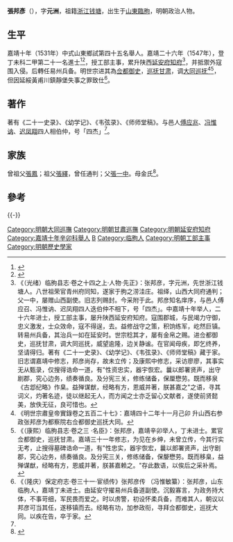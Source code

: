 {{明清人物信息框
| 姓名 = 張邦彥
| 原名 =
| 圖片名稱= 
| 圖片大小 =
| 圖片說明 = 
| 最高職務 = 巡撫大同都察院右僉都御史
| 國家 = 大明 
| 爵位 =
| 籍貫 = 山東青州府臨朐縣
| 族裔 = 
| 字號 = 字元洲
| 諡號 =
| 出生日期 = 生年不詳
| 出生地點 = 
| 逝世日期 = 卒年不詳
| 逝世地點 =
| 墓葬 =
| 配偶 = 
| 親屬 = 
| 出身 =
* 嘉靖二十六年丁未科進士
| 經歷 =
| 著作 =  
}}
'''張邦彥'''（{{bd|生年不詳||卒年不詳|catIdx=B白}}），字'''元洲'''，祖籍[[浙江|浙江]][[钱塘县|钱塘]]，出生于[[山東|山東]][[臨朐|臨朐]]，明朝政治人物。

== 生平 ==
嘉靖十年（1531年）中式山東鄉試第四十五名舉人。嘉靖二十六年（1547年），登丁未科二甲第二十一名進士<ref>{{Cite book|title=《皇明贡举考》卷五|author=[[张朝瑞|张朝瑞]]|publisher=《续修四库全书》史部第828册|year=|isbn=|location=|pages=}}</ref><ref>{{Cite book|title=贡举志五种 上|author=鲁小俊，江俊伟著|publisher=武汉大学出版社|year=2009|isbn=978-7-307-07043-1|location=武汉|pages=}}</ref>，授工部主事，累升陕西[[延安府|延安府]][[知府|知府]]<ref name="guangxuzhi">《（光绪）临朐县志·卷之十四之上·人物·先正》：张邦彦，字元洲，先世浙江钱塘人。八世祖荣官青州府同知，遂家于朐之涝洼庄。祖绎，山西大同府通判；父一中，屡赠山西副使。旧志列赐封。今采附于此。邦彦知名庠序，与邑人傅应召、冯惟讷、迟凤翔四人迭伯仲不相下，号「四杰」。中嘉靖十年举人，二十六年进士，授工部主事，屡升陕西延安府知府。寇围郡城，与民竭力守御，忠义激发，士众效命，寇不得逞，去。益修战守之策，积饷练军，屹然巨镇。转易州兵备，其治兵一如在延安时。世宗稔其才，屡有金帛之赐。进佥都御史，巡抚甘肃，调大同巡抚，威望逾隆，边关静谧。在官闻母疾，即乞终养，坚请得归。著有《二十一史录》、《幼学记》、《韦弦录》、《师师堂稿》藏于家。旧志谓嘉靖中修志，邦彦尚存，故未立传；及康熙中修志，采访廖廖，其事实无从甄录，仅搜得诰命一道，有"性资忠实，器宇恢宏。曩以郎署贤声，出守剧郡，究心边务，绩奏循良。及分宪三关，修练储备，保厘懋劳。既而移泉《古邶纪略》作臬。益殚谋猷，经略有方，恩威并著，朕甚嘉之"之语，寻其词义，灼著名迹，徒以继起无人，而方闻之士亦乏留心文献者，遂使前贤懿美，放佚无征，良可惜也。</ref>，并抵禦外寇围入侵。后轉任易州兵备。明世宗进其為[[佥都御史|佥都御史]]，[[巡抚甘肃|巡抚甘肃]]，调[[大同巡抚|大同巡抚]]<ref>《明世宗肅皇帝實錄卷之五百二十七》：嘉靖四十二年十一月己卯 升山西右参政张邦彦为都察院右佥都御史巡抚大同。</ref><ref>《（康熙）临朐县志·卷之三 ·名臣》：张邦彦，嘉靖辛卯举人，丁未进士。累官佥都御史，巡抚甘肃。嘉靖三十一年修志，为见在乡绅，未曾立传，今其行实无考，止搜得墓碑诰命一道，有"性忠实，器宇恢宏，曩以郎署贤声，出守剧郡，究心边务，绩奏循良。及分宪三关，修练储备，保嫠懋劳。既而移臬，益殚谋猷，经略有方，恩威并著，朕甚嘉赖之。"存此数语，以俟后之采补焉。</ref>，但因延綏黃甫川鎮靜堡失事之罪致仕<ref>《（隆庆）保定府志·卷三十一·宦绩传》张邦彦传 （冯惟敏纂）：张邦彦，山东临朐人，嘉靖丁未进士。由延安守擢易州兵备道副使。沉毅寡言，为政务持大体，不事苛细，军民畏而爱之。时以虏警，初设怀柔兵备，而难其人，朝议以邦彦可当其任，遂移镇而去。经略有功，加参政衔，寻拜佥都御史，巡抚大同。以疾在告，卒于家。</ref>。

==著作==
著有《二十一史录》、《幼学记》、《韦弦录》、《师师堂稿》。与邑人[[傅应兆|傅应兆]]、[[冯惟讷|冯惟讷]]、[[迟凤翔|迟凤翔]]四人相伯仲，号「四杰」<ref name="guangxuzhi" />。

==家族==
曾祖父[[張鳳|張鳳]]；祖父[[張繹|張繹]]，曾任通判；父[[張一中|張一中]]。母金氏<ref>{{Cite book|title=天一阁藏明代科举录选刊 登科录 点校本|author=龚延明主编|publisher=宁波出版社|year=2016|isbn=978-7-5526-2320-8|location=宁波|pages=|quote=《天一閣藏明代科舉錄選刊.登科錄》之《嘉靖二十六年丁未科登科錄》}}</ref>。

==參考==
{{Reflist|2}}

{{-}}
{{並稱|臨朐四傑| 張邦彥 - [[馮惟敏|馮惟敏]] - [[傅應兆|傅應兆]] - [[遲鳳翔|遲鳳翔]] }}
{{start box}}
{{s-off}}
{{succession box|[[劉燾|劉燾]]|[[張志孝|張志孝]]|[[明朝大同巡撫|明朝大同巡撫]]|1563年-1566年}}
{{end box}}
{{嘉靖二十六年丁未科殿試金榜}}

{{DEFAULTSORT:Zhang張}}
[[Category:明朝大同巡撫|Category:明朝大同巡撫]]
[[Category:明朝甘肅巡撫|Category:明朝甘肅巡撫]]
[[Category:明朝延安府知府|Category:明朝延安府知府]]
[[Category:嘉靖十年辛卯科舉人|Category:嘉靖十年辛卯科舉人]]
[[Category:張姓|B]]
[[Category:临朐人|Category:临朐人]]
[[Category:明朝工部主事|Category:明朝工部主事]]
[[Category:明朝歷史學家|Category:明朝歷史學家]]
